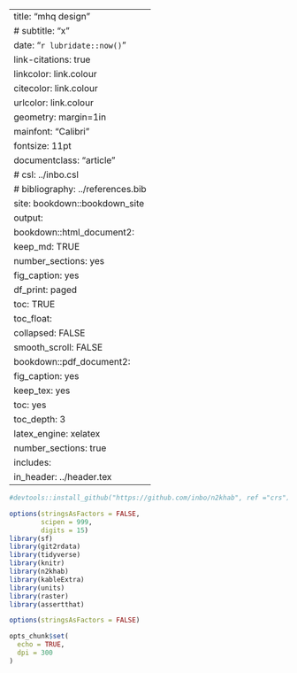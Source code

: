 

---
title: "mhq design"
# subtitle: "x"
date: "`r lubridate::now()`"
link-citations: true
linkcolor: link.colour
citecolor: link.colour
urlcolor: link.colour
geometry: margin=1in
mainfont: "Calibri"
fontsize: 11pt
documentclass: "article"
# csl: ../inbo.csl
# bibliography: ../references.bib
site: bookdown::bookdown_site
output:
  bookdown::html_document2:
    keep_md: TRUE
    number_sections: yes
    fig_caption: yes
    df_print: paged
    toc: TRUE
    toc_float:
      collapsed: FALSE
      smooth_scroll: FALSE
  bookdown::pdf_document2:
    fig_caption: yes
    keep_tex: yes
    toc: yes
    toc_depth: 3
    latex_engine: xelatex
    number_sections: true
    includes:
        in_header: ../header.tex
---

```r

#devtools::install_github("https://github.com/inbo/n2khab", ref ="crs")

options(stringsAsFactors = FALSE,
        scipen = 999, 
        digits = 15)
library(sf)
library(git2rdata)
library(tidyverse)
library(knitr)
library(n2khab)
library(kableExtra)
library(units)
library(raster)
library(assertthat)

options(stringsAsFactors = FALSE)

opts_chunk$set(
  echo = TRUE,
  dpi = 300
)
```






